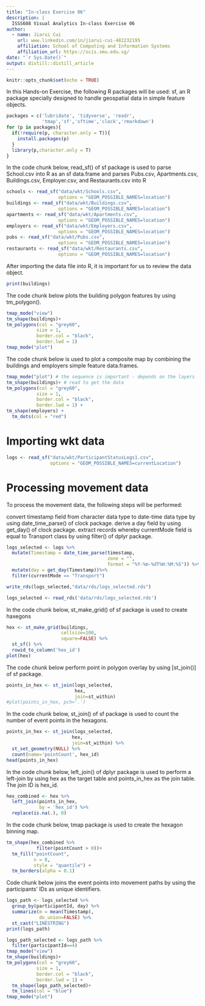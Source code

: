 ```yaml
---
title: "In-class Exercise 06"
description: |
  ISSS608 Visual Analytics In-class Exercise 06
author:
  - name: Jiarui Cui
    url: www.linkedin.com/in/jiarui-cui-482232195
    affiliation: School of Computing and Information Systems
    affiliation_url: https://scis.smu.edu.sg/
date: "`r Sys.Date()`"
output: distill::distill_article
---
```


```r
knitr::opts_chunk$set(echo = TRUE)
```

In this Hands-on Exercise, the following R packages will be used:
sf, an R package specially designed to handle geospatial data in simple feature objects.

```r
packages = c('lubridate', 'tidyverse', 'readr',
             'tmap','sf','sftime','clock','rmarkdown')
for (p in packages){
  if(!require(p, character.only = T)){
    install.packages(p)
  }
  library(p,character.only = T)
}
```

In the code chunk below, read_sf() of sf package is used to parse School.csv into R as an sf data.frame and parses Pubs.csv, Apartments.csv, Buildings.csv, Employer.csv, and Restaurants.csv into R

```r
schools <- read_sf("data/wkt/Schools.csv", 
                   options = "GEOM_POSSIBLE_NAMES=location")
buildings <- read_sf("data/wkt/Buildings.csv", 
                   options = "GEOM_POSSIBLE_NAMES=location")
apartments <- read_sf("data/wkt/Apartments.csv", 
                   options = "GEOM_POSSIBLE_NAMES=location")
employers <- read_sf("data/wkt/Employers.csv", 
                   options = "GEOM_POSSIBLE_NAMES=location")
pubs <- read_sf("data/wkt/Pubs.csv", 
                   options = "GEOM_POSSIBLE_NAMES=location")
restaurants <- read_sf("data/wkt/Restaurants.csv", 
                   options = "GEOM_POSSIBLE_NAMES=location")
```

After importing the data file into R, it is important for us to review the data object.

```r
print(buildings)
```

The code chunk below plots the building polygon features by using tm_polygon().

```r
tmap_mode("view")
tm_shape(buildings)+
tm_polygons(col = "grey60",
           size = 1,
           border.col = "black",
           border.lwd = 1)
tmap_mode("plot")
```


The code chunk below is used to plot a composite map by combining the buildings and employers simple feature data.frames.

```r
tmap_mode("plot") # the sequence is important - depends on the layers
tm_shape(buildings)+ # read to get the data
tm_polygons(col = "grey60",
           size = 1,
           border.col = "black",
           border.lwd = 1) +
tm_shape(employers) +
  tm_dots(col = "red")
```

# Importing wkt data

```r
logs <- read_sf("data/wkt/ParticipantStatusLogs1.csv", 
                options = "GEOM_POSSIBLE_NAMES=currentLocation")
```

# Processing movement data
To process the movement data, the following steps will be performed:

convert timestamp field from character data type to date-time data type by using date_time_parse() of clock package.
derive a day field by using get_day() of clock package.
extract records whereby currentMode field is equal to Transport class by using filter() of dplyr package.

```r
logs_selected <- logs %>%
  mutate(Timestamp = date_time_parse(timestamp,
                                     zone = "",
                                     format = "%Y-%m-%dT%H:%M:%S")) %>%
  mutate(day = get_day(Timestamp))%>%
  filter(currentMode == "Transport")
```

```r
write_rds(logs_selected,"data/rds/logs_selected.rds")
```

```r
logs_selected <- read_rds('data/rds/logs_selected.rds')
```

In the code chunk below, st_make_grid() of sf package is used to create haxegons

```r
hex <- st_make_grid(buildings, 
                    cellsize=100, 
                    square=FALSE) %>%
  st_sf() %>%
  rowid_to_column('hex_id')
plot(hex)
```

The code chunk below perform point in polygon overlay by using [st_join()] of sf package.

```r
points_in_hex <- st_join(logs_selected, 
                         hex, 
                         join=st_within)
#plot(points_in_hex, pch='.')
```


In the code chunk below, st_join() of sf package is used to count the number of event points in the hexagons.

```r
points_in_hex <- st_join(logs_selected, 
                        hex, 
                        join=st_within) %>%
  st_set_geometry(NULL) %>%
  count(name='pointCount', hex_id)
head(points_in_hex)
```

In the code chunk below, left_join() of dplyr package is used to perform a left-join by using hex as the target table and points_in_hex as the join table. The join ID is hex_id.

```r
hex_combined <- hex %>%
  left_join(points_in_hex, 
            by = 'hex_id') %>%
  replace(is.na(.), 0)
```

In the code chunk below, tmap package is used to create the hexagon binning map.

```r
tm_shape(hex_combined %>%
           filter(pointCount > 0))+
  tm_fill("pointCount",
          n = 8,
          style = "quantile") +
  tm_borders(alpha = 0.1)
```

Code chunk below joins the event points into movement paths by using the participants' IDs as unique identifiers.

```r
logs_path <- logs_selected %>%
  group_by(participantId, day) %>%
  summarize(m = mean(Timestamp), 
            do_union=FALSE) %>%
  st_cast("LINESTRING")
print(logs_path)
```

```r
logs_path_selected <- logs_path %>%
  filter(participantId==4)
tmap_mode("view")
tm_shape(buildings)+
tm_polygons(col = "grey60",
           size = 1,
           border.col = "black",
           border.lwd = 1) +
  tm_shape(logs_path_selected)+
  tm_lines(col = "blue")
tmap_mode("plot")
```
  